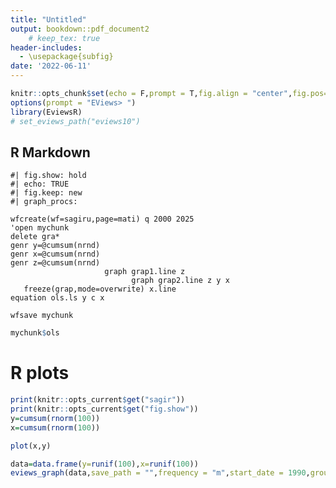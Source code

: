 ```yaml
---
title: "Untitled"
output: bookdown::pdf_document2
    # keep_tex: true
header-includes:
  - \usepackage{subfig}
date: '2022-06-11'
---
```


```r
knitr::opts_chunk$set(echo = F,prompt = T,fig.align = "center",fig.pos="h")
options(prompt = "EViews> ")
library(EviewsR)
# set_eviews_path("eviews10")
```

## R Markdown

```eviews
#| fig.show: hold
#| echo: TRUE
#| fig.keep: new
#| graph_procs: 

wfcreate(wf=sagiru,page=mati) q 2000 2025
'open mychunk
delete gra*
genr y=@cumsum(nrnd)
genr x=@cumsum(nrnd)
genr z=@cumsum(nrnd)
                     graph grap1.line z  
                           graph grap2.line z y x
   freeze(grap,mode=overwrite) x.line
equation ols.ls y c x

wfsave mychunk
```

```r
mychunk$ols

```

# R plots



```r
print(knitr::opts_current$get("sagir"))
print(knitr::opts_current$get("fig.show"))
y=cumsum(rnorm(100))
x=cumsum(rnorm(100))

plot(x,y)
```

```r
data=data.frame(y=runif(100),x=runif(100))
eviews_graph(data,save_path = "",frequency = "m",start_date = 1990,group = F,options = "m",graph_procs = "template eviews5")

```
